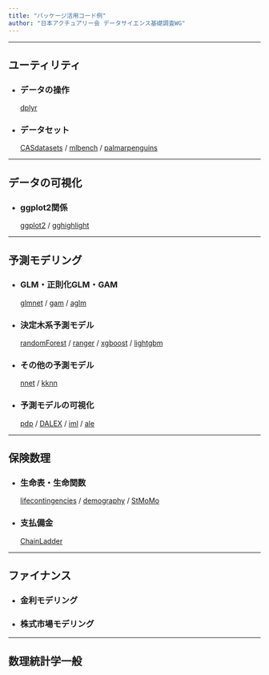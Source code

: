 ---
title: "パッケージ活用コード例"
author: "日本アクチュアリー会 データサイエンス基礎調査WG"
---

***
## ユーティリティ

- ### データの操作
[dplyr](dplyr.html)  
  

- ### データセット
[CASdatasets]() /
[mlbench]() /
[palmarpenguins]()



***
## データの可視化

- ### ggplot2関係
[ggplot2]() /
[gghighlight]()  



***
## 予測モデリング

- ### GLM・正則化GLM・GAM
[glmnet]() /
[gam]() /
[aglm]()

- ### 決定木系予測モデル
[randomForest]() /
[ranger](ranger.html) /
[xgboost]() /
[lightgbm]()

- ### その他の予測モデル
[nnet]() /
[kknn]()

- ### 予測モデルの可視化
[pdp]() /
[DALEX](DALEX.html) /
[iml]() /
[ale]()



***
## 保険数理

- ### 生命表・生命関数
[lifecontingencies]() /
[demography]() /
[StMoMo]()

- ### 支払備金
[ChainLadder]()

***
## ファイナンス

- ### 金利モデリング

- ### 株式市場モデリング



***
## 数理統計学一般




